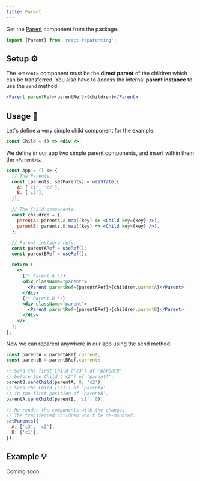 ```yaml
---
title: Parent
---
```


Get the [Parent](./tools#parent--%EF%B8%8F) component from the package.

```jsx
import {Parent} from 'react-reparenting';
```

## Setup ⚙️

The `<Parent>` component must be the **direct parent** of the children which can be transferred. You also have to access the internal **parent instance** to use the `send` method.

```jsx
<Parent parentRef={parentRef}>{children}</Parent>
```

## Usage 📖

Let's define a very simple child component for the example.

```jsx
const Child = () => <div />;
```

We define in our app two simple parent components, and insert within them the `<Parent>`s.

```jsx
const App = () => {
  // The Parents.
  const [parents, setParents] = useState({
    A: ['c1', 'c2'],
    B: ['c3'],
  });

  // The Child components.
  const children = {
    parentA: parents.A.map((key) => <Child key={key} />),
    parentB: parents.B.map((key) => <Child key={key} />),
  };

  // Parent instance refs.
  const parentARef = useRef();
  const parentBRef = useRef();

  return (
    <>
      {/* Parent A */}
      <div className="parent">
        <Parent parentRef={parentARef}>{children.parentA}</Parent>
      </div>
      {/* Parent B */}
      <div className="parent">
        <Parent parentRef={parentBRef}>{children.parentB}</Parent>
      </div>
    </>
  );
};
```

Now we can reparent anywhere in our app using the send method.

```jsx
const parentA = parentARef.current;
const parentB = parentBRef.current;

// Send the first Child ('c3') of 'parentB'
// before the Child ('c2') of 'parentA'.
parentB.sendChild(parentA, 0, 'c2');
// Send the Child ('c1') of 'parentA'
// in the first position of 'parentB'.
parentA.sendChild(parentB, 'c1', 0);

// Re-render the components with the changes.
// The transferred children won't be re-mounted.
setParents({
  A: ['c3', 'c2'],
  B: ['c1'],
});
```

## Example 💡

Coming soon.
